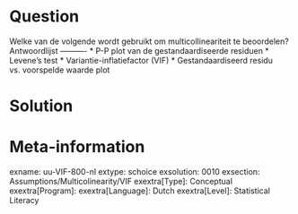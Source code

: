 Question
========
  
Welke van de volgende wordt gebruikt om multicollineariteit te beoordelen? 
Antwoordlijst
----------
* P-P plot van de gestandaardiseerde residuen
* Levene's test
* Variantie-inflatiefactor (VIF)
* Gestandaardiseerd residu vs. voorspelde waarde plot


Solution
========

Meta-information
================
exname: uu-VIF-800-nl
extype: schoice
exsolution: 0010
exsection: Assumptions/Multicolinearity/VIF
exextra[Type]: Conceptual
exextra[Program]: 
exextra[Language]: Dutch
exextra[Level]: Statistical Literacy
